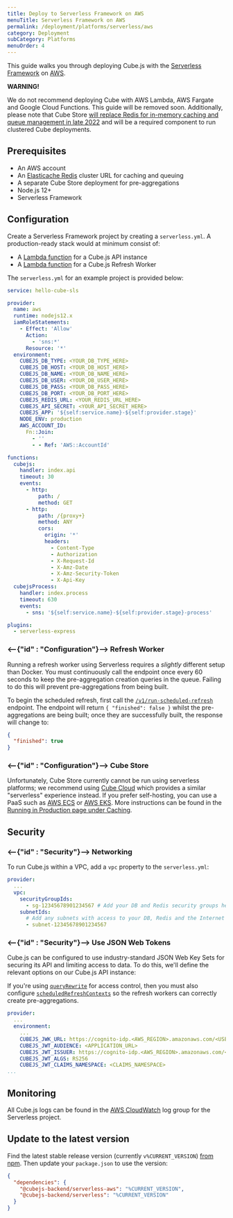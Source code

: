 ```yaml
---
title: Deploy to Serverless Framework on AWS
menuTitle: Serverless Framework on AWS
permalink: /deployment/platforms/serverless/aws
category: Deployment
subCategory: Platforms
menuOrder: 4
---
```


This guide walks you through deploying Cube.js with the [Serverless
Framework][link-sls] on [AWS][link-aws].

<WarningBox>

<b>WARNING!</b>

We do not recommend deploying Cube with AWS Lambda, AWS Fargate and
Google Cloud Functions. This guide will be removed soon. Additionally, please
note that Cube Store [will replace Redis for in-memory caching and queue management in
late 2022](https://cube.dev/blog/replacing-redis-with-cube-store) and will be a
required component to run clustered Cube deployments.

</WarningBox>

## Prerequisites

- An AWS account
- An [Elasticache Redis][aws-redis] cluster URL for caching and queuing
- A separate Cube Store deployment for pre-aggregations
- Node.js 12+
- Serverless Framework

## Configuration

Create a Serverless Framework project by creating a `serverless.yml`. A
production-ready stack would at minimum consist of:

- A [Lambda function][aws-lambda] for a Cube.js API instance
- A [Lambda function][aws-lambda] for a Cube.js Refresh Worker

The `serverless.yml` for an example project is provided below:

```yaml
service: hello-cube-sls

provider:
  name: aws
  runtime: nodejs12.x
  iamRoleStatements:
    - Effect: 'Allow'
      Action:
        - 'sns:*'
      Resource: '*'
  environment:
    CUBEJS_DB_TYPE: <YOUR_DB_TYPE_HERE>
    CUBEJS_DB_HOST: <YOUR_DB_HOST_HERE>
    CUBEJS_DB_NAME: <YOUR_DB_NAME_HERE>
    CUBEJS_DB_USER: <YOUR_DB_USER_HERE>
    CUBEJS_DB_PASS: <YOUR_DB_PASS_HERE>
    CUBEJS_DB_PORT: <YOUR_DB_PORT_HERE>
    CUBEJS_REDIS_URL: <YOUR_REDIS_URL_HERE>
    CUBEJS_API_SECRET: <YOUR_API_SECRET_HERE>
    CUBEJS_APP: '${self:service.name}-${self:provider.stage}'
    NODE_ENV: production
    AWS_ACCOUNT_ID:
      Fn::Join:
        - ''
        - - Ref: 'AWS::AccountId'

functions:
  cubejs:
    handler: index.api
    timeout: 30
    events:
      - http:
          path: /
          method: GET
      - http:
          path: /{proxy+}
          method: ANY
          cors:
            origin: '*'
            headers:
              - Content-Type
              - Authorization
              - X-Request-Id
              - X-Amz-Date
              - X-Amz-Security-Token
              - X-Api-Key
  cubejsProcess:
    handler: index.process
    timeout: 630
    events:
      - sns: '${self:service.name}-${self:provider.stage}-process'

plugins:
  - serverless-express
```

### <--{"id" : "Configuration"}--> Refresh Worker

<WarningBox>

Running a refresh worker using Serverless requires a _slightly_ different setup
than Docker. You must continuously call the endpoint once every 60 seconds to
keep the pre-aggregation creation queries in the queue. Failing to do this will
prevent pre-aggregations from being built.

</WarningBox>

To begin the scheduled refresh, first call the
[`/v1/run-scheduled-refresh`][ref-restapi-sched-refresh] endpoint. The endpoint
will return `{ "finished": false }` whilst the pre-aggregations are being built;
once they are successfully built, the response will change to:

```json
{
  "finished": true
}
```

### <--{"id" : "Configuration"}--> Cube Store

Unfortunately, Cube Store currently cannot be run using serverless platforms; we
recommend using [Cube Cloud][link-cube-cloud] which provides a similar
"serverless" experience instead. If you prefer self-hosting, you can use a PaaS
such as [AWS ECS][aws-ecs] or [AWS EKS][aws-eks]. More instructions can be found
in the [Running in Production page under Caching][ref-caching-prod].

## Security

### <--{"id" : "Security"}--> Networking

To run Cube.js within a VPC, add a `vpc` property to the `serverless.yml`:

```yaml
provider:
  ...
  vpc:
    securityGroupIds:
      - sg-12345678901234567 # Add your DB and Redis security groups here
    subnetIds:
      # Add any subnets with access to your DB, Redis and the Internet
      - subnet-12345678901234567
```

### <--{"id" : "Security"}--> Use JSON Web Tokens

Cube.js can be configured to use industry-standard JSON Web Key Sets for
securing its API and limiting access to data. To do this, we'll define the
relevant options on our Cube.js API instance:

<WarningBox>

If you're using [`queryRewrite`][ref-config-queryrewrite] for access control,
then you must also configure
[`scheduledRefreshContexts`][ref-config-sched-ref-ctx] so the refresh workers
can correctly create pre-aggregations.

</WarningBox>

```yaml
provider:
  ...
  environment:
    ...
    CUBEJS_JWK_URL: https://cognito-idp.<AWS_REGION>.amazonaws.com/<USER_POOL_ID>/.well-known/jwks.json
    CUBEJS_JWT_AUDIENCE: <APPLICATION_URL>
    CUBEJS_JWT_ISSUER: https://cognito-idp.<AWS_REGION>.amazonaws.com/<USER_POOL_ID>
    CUBEJS_JWT_ALGS: RS256
    CUBEJS_JWT_CLAIMS_NAMESPACE: <CLAIMS_NAMESPACE>
...
```

## Monitoring

All Cube.js logs can be found in the [AWS CloudWatch][aws-cloudwatch] log group
for the Serverless project.

## Update to the latest version

Find the latest stable release version (currently `v%CURRENT_VERSION`) [from
npm][link-cubejs-sls-npm]. Then update your `package.json` to use the version:

```json
{
  "dependencies": {
    "@cubejs-backend/serverless-aws": "%CURRENT_VERSION",
    "@cubejs-backend/serverless": "%CURRENT_VERSION"
  }
}
```

[aws-cloudwatch]: https://aws.amazon.com/cloudwatch/
[aws-ec2]: https://aws.amazon.com/ec2/
[aws-ecs]: https://aws.amazon.com/ecs/
[aws-eks]: https://aws.amazon.com/eks/
[aws-lambda]: https://aws.amazon.com/lambda/
[aws-redis]: https://aws.amazon.com/elasticache/redis/
[link-aws]: https://aws.amazon.com/
[link-sls]: https://www.serverless.com/
[link-cube-cloud]: https://cubecloud.dev
[link-cubejs-sls-npm]: https://www.npmjs.com/package/@cubejs-backend/serverless
[link-docker-app]: https://www.docker.com/products/docker-app
[ref-caching-prod]: /caching/running-in-production
[ref-config-queryrewrite]: /config#query-rewrite
[ref-config-sched-ref-ctx]: /config#scheduled-refresh-contexts
[ref-restapi-sched-refresh]: /rest-api#v-1-run-scheduled-refresh
